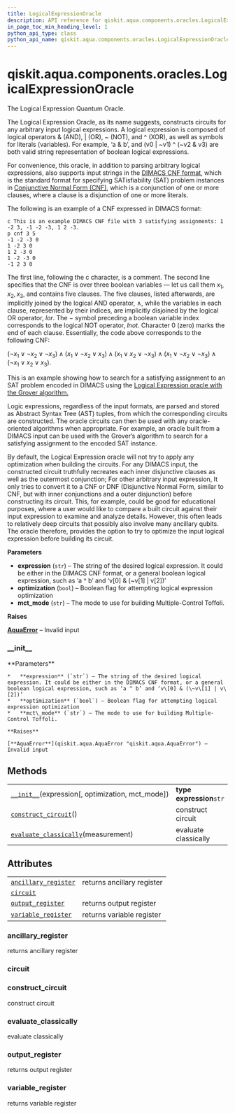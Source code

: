 ```yaml
---
title: LogicalExpressionOracle
description: API reference for qiskit.aqua.components.oracles.LogicalExpressionOracle
in_page_toc_min_heading_level: 1
python_api_type: class
python_api_name: qiskit.aqua.components.oracles.LogicalExpressionOracle
---
```


<span id="qiskit-aqua-components-oracles-logicalexpressionoracle" />

# qiskit.aqua.components.oracles.LogicalExpressionOracle

<Class id="qiskit.aqua.components.oracles.LogicalExpressionOracle" isDedicatedPage={true} github="https://github.com/qiskit-community/qiskit-aqua/tree/stable/0.9/qiskit/aqua/components/oracles/logical_expression_oracle.py" signature="LogicalExpressionOracle(expression, optimization=False, mct_mode='basic')" modifiers="class">
  The Logical Expression Quantum Oracle.

  The Logical Expression Oracle, as its name suggests, constructs circuits for any arbitrary input logical expressions. A logical expression is composed of logical operators & (AND), | (OR), \~ (NOT), and ^ (XOR), as well as symbols for literals (variables). For example, ‘a & b’, and (v0 | \~v1) ^ (\~v2 & v3) are both valid string representation of boolean logical expressions.

  For convenience, this oracle, in addition to parsing arbitrary logical expressions, also supports input strings in the [DIMACS CNF format](http://www.satcompetition.org/2009/format-benchmarks2009.html), which is the standard format for specifying SATisfiability (SAT) problem instances in [Conjunctive Normal Form (CNF)](https://en.wikipedia.org/wiki/Conjunctive_normal_form), which is a conjunction of one or more clauses, where a clause is a disjunction of one or more literals.

  The following is an example of a CNF expressed in DIMACS format:

  ```text
  c This is an example DIMACS CNF file with 3 satisfying assignments: 1 -2 3, -1 -2 -3, 1 2 -3.
  p cnf 3 5
  -1 -2 -3 0
  1 -2 3 0
  1 2 -3 0
  1 -2 -3 0
  -1 2 3 0
  ```

  The first line, following the c character, is a comment. The second line specifies that the CNF is over three boolean variables — let us call them $x_1, x_2, x_3$, and contains five clauses. The five clauses, listed afterwards, are implicitly joined by the logical AND operator, $\land$, while the variables in each clause, represented by their indices, are implicitly disjoined by the logical OR operator, $lor$. The $-$ symbol preceding a boolean variable index corresponds to the logical NOT operator, $lnot$. Character 0 (zero) marks the end of each clause. Essentially, the code above corresponds to the following CNF:

  $(\lnot x_1 \lor \lnot x_2 \lor \lnot x_3) \land (x_1 \lor \lnot x_2 \lor x_3) \land (x_1 \lor x_2 \lor \lnot x_3) \land (x_1 \lor \lnot x_2 \lor \lnot x_3) \land (\lnot x_1 \lor x_2 \lor x_3)$.

  This is an example showing how to search for a satisfying assignment to an SAT problem encoded in DIMACS using the [Logical Expression oracle with the Grover algorithm.](https://github.com/Qiskit/qiskit-tutorials-community/blob/master/optimization/grover.ipynb)

  Logic expressions, regardless of the input formats, are parsed and stored as Abstract Syntax Tree (AST) tuples, from which the corresponding circuits are constructed. The oracle circuits can then be used with any oracle-oriented algorithms when appropriate. For example, an oracle built from a DIMACS input can be used with the Grover’s algorithm to search for a satisfying assignment to the encoded SAT instance.

  By default, the Logical Expression oracle will not try to apply any optimization when building the circuits. For any DIMACS input, the constructed circuit truthfully recreates each inner disjunctive clauses as well as the outermost conjunction; For other arbitrary input expression, It only tries to convert it to a CNF or DNF (Disjunctive Normal Form, similar to CNF, but with inner conjunctions and a outer disjunction) before constructing its circuit. This, for example, could be good for educational purposes, where a user would like to compare a built circuit against their input expression to examine and analyze details. However, this often leads to relatively deep circuits that possibly also involve many ancillary qubits. The oracle therefore, provides the option to try to optimize the input logical expression before building its circuit.

  **Parameters**

  *   **expression** (`str`) – The string of the desired logical expression. It could be either in the DIMACS CNF format, or a general boolean logical expression, such as ‘a ^ b’ and ‘v\[0] & (\~v\[1] | v\[2])’
  *   **optimization** (`bool`) – Boolean flag for attempting logical expression optimization
  *   **mct\_mode** (`str`) – The mode to use for building Multiple-Control Toffoli.

  **Raises**

  [**AquaError**](qiskit.aqua.AquaError "qiskit.aqua.AquaError") – Invalid input

  ### \_\_init\_\_

  <Function id="qiskit.aqua.components.oracles.LogicalExpressionOracle.__init__" signature="__init__(expression, optimization=False, mct_mode='basic')">
    **Parameters**

    *   **expression** (`str`) – The string of the desired logical expression. It could be either in the DIMACS CNF format, or a general boolean logical expression, such as ‘a ^ b’ and ‘v\[0] & (\~v\[1] | v\[2])’
    *   **optimization** (`bool`) – Boolean flag for attempting logical expression optimization
    *   **mct\_mode** (`str`) – The mode to use for building Multiple-Control Toffoli.

    **Raises**

    [**AquaError**](qiskit.aqua.AquaError "qiskit.aqua.AquaError") – Invalid input
  </Function>

  ## Methods

  |                                                                                                                                                                                                   |                          |
  | ------------------------------------------------------------------------------------------------------------------------------------------------------------------------------------------------- | ------------------------ |
  | [`__init__`](#qiskit.aqua.components.oracles.LogicalExpressionOracle.__init__ "qiskit.aqua.components.oracles.LogicalExpressionOracle.__init__")(expression\[, optimization, mct\_mode])          | **type expression**`str` |
  | [`construct_circuit`](#qiskit.aqua.components.oracles.LogicalExpressionOracle.construct_circuit "qiskit.aqua.components.oracles.LogicalExpressionOracle.construct_circuit")()                     | construct circuit        |
  | [`evaluate_classically`](#qiskit.aqua.components.oracles.LogicalExpressionOracle.evaluate_classically "qiskit.aqua.components.oracles.LogicalExpressionOracle.evaluate_classically")(measurement) | evaluate classically     |

  ## Attributes

  |                                                                                                                                                                                |                            |
  | ------------------------------------------------------------------------------------------------------------------------------------------------------------------------------ | -------------------------- |
  | [`ancillary_register`](#qiskit.aqua.components.oracles.LogicalExpressionOracle.ancillary_register "qiskit.aqua.components.oracles.LogicalExpressionOracle.ancillary_register") | returns ancillary register |
  | [`circuit`](#qiskit.aqua.components.oracles.LogicalExpressionOracle.circuit "qiskit.aqua.components.oracles.LogicalExpressionOracle.circuit")                                  |                            |
  | [`output_register`](#qiskit.aqua.components.oracles.LogicalExpressionOracle.output_register "qiskit.aqua.components.oracles.LogicalExpressionOracle.output_register")          | returns output register    |
  | [`variable_register`](#qiskit.aqua.components.oracles.LogicalExpressionOracle.variable_register "qiskit.aqua.components.oracles.LogicalExpressionOracle.variable_register")    | returns variable register  |

  ### ancillary\_register

  <Attribute id="qiskit.aqua.components.oracles.LogicalExpressionOracle.ancillary_register">
    returns ancillary register
  </Attribute>

  ### circuit

  <Attribute id="qiskit.aqua.components.oracles.LogicalExpressionOracle.circuit" />

  ### construct\_circuit

  <Function id="qiskit.aqua.components.oracles.LogicalExpressionOracle.construct_circuit" signature="construct_circuit()">
    construct circuit
  </Function>

  ### evaluate\_classically

  <Function id="qiskit.aqua.components.oracles.LogicalExpressionOracle.evaluate_classically" signature="evaluate_classically(measurement)">
    evaluate classically
  </Function>

  ### output\_register

  <Attribute id="qiskit.aqua.components.oracles.LogicalExpressionOracle.output_register">
    returns output register
  </Attribute>

  ### variable\_register

  <Attribute id="qiskit.aqua.components.oracles.LogicalExpressionOracle.variable_register">
    returns variable register
  </Attribute>
</Class>

